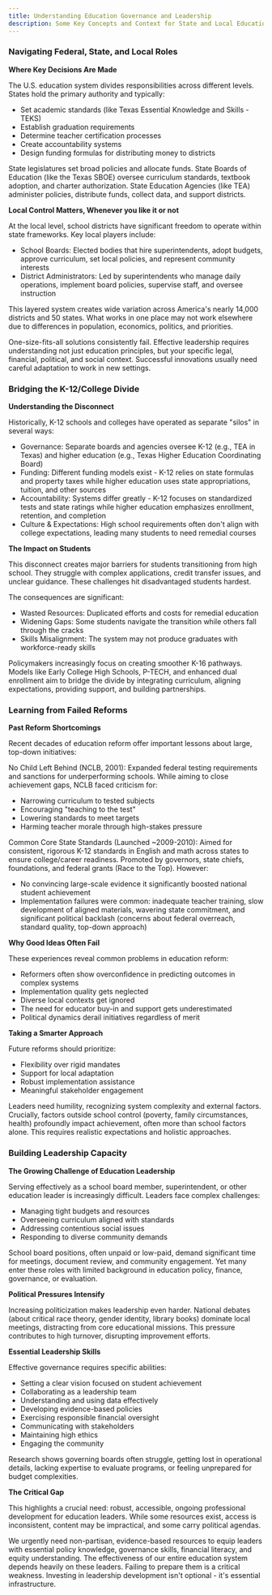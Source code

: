 ```yaml
---
title: Understanding Education Governance and Leadership
description: Some Key Concepts and Context for State and Local Education Leaders
---
```

### Navigating Federal, State, and Local Roles
**Where Key Decisions Are Made**

The U.S. education system divides responsibilities across different levels. States hold the primary authority and typically:
- Set academic standards (like Texas Essential Knowledge and Skills - TEKS)
- Establish graduation requirements
- Determine teacher certification processes
- Create accountability systems
- Design funding formulas for distributing money to districts

State legislatures set broad policies and allocate funds. State Boards of Education (like the Texas SBOE) oversee curriculum standards, textbook adoption, and charter authorization. State Education Agencies (like TEA) administer policies, distribute funds, collect data, and support districts.

**Local Control Matters, Whenever you like it or not**

At the local level, school districts have significant freedom to operate within state frameworks. Key local players include:
- School Boards: Elected bodies that hire superintendents, adopt budgets, approve curriculum, set local policies, and represent community interests
- District Administrators: Led by superintendents who manage daily operations, implement board policies, supervise staff, and oversee instruction

This layered system creates wide variation across America's nearly 14,000 districts and 50 states. What works in one place may not work elsewhere due to differences in population, economics, politics, and priorities.

One-size-fits-all solutions consistently fail. Effective leadership requires understanding not just education principles, but your specific legal, financial, political, and social context. Successful innovations usually need careful adaptation to work in new settings.

### Bridging the K-12/College Divide

**Understanding the Disconnect**

Historically, K-12 schools and colleges have operated as separate "silos" in several ways:
- Governance: Separate boards and agencies oversee K-12 (e.g., TEA in Texas) and higher education (e.g., Texas Higher Education Coordinating Board)
- Funding: Different funding models exist - K-12 relies on state formulas and property taxes while higher education uses state appropriations, tuition, and other sources
- Accountability: Systems differ greatly - K-12 focuses on standardized tests and state ratings while higher education emphasizes enrollment, retention, and completion
- Culture & Expectations: High school requirements often don't align with college expectations, leading many students to need remedial courses

**The Impact on Students**

This disconnect creates major barriers for students transitioning from high school. They struggle with complex applications, credit transfer issues, and unclear guidance. These challenges hit disadvantaged students hardest.

The consequences are significant:
- Wasted Resources: Duplicated efforts and costs for remedial education
- Widening Gaps: Some students navigate the transition while others fall through the cracks
- Skills Misalignment: The system may not produce graduates with workforce-ready skills

Policymakers increasingly focus on creating smoother K-16 pathways. Models like Early College High Schools, P-TECH, and enhanced dual enrollment aim to bridge the divide by integrating curriculum, aligning expectations, providing support, and building partnerships.

### Learning from Failed Reforms

**Past Reform Shortcomings**

Recent decades of education reform offer important lessons about large, top-down initiatives:

No Child Left Behind (NCLB, 2001): Expanded federal testing requirements and sanctions for underperforming schools. While aiming to close achievement gaps, NCLB faced criticism for:
- Narrowing curriculum to tested subjects
- Encouraging "teaching to the test"
- Lowering standards to meet targets
- Harming teacher morale through high-stakes pressure

Common Core State Standards (Launched ~2009-2010): Aimed for consistent, rigorous K-12 standards in English and math across states to ensure college/career readiness. Promoted by governors, state chiefs, foundations, and federal grants (Race to the Top). However:
- No convincing large-scale evidence it significantly boosted national student achievement
- Implementation failures were common: inadequate teacher training, slow development of aligned materials, wavering state commitment, and significant political backlash (concerns about federal overreach, standard quality, top-down approach)

**Why Good Ideas Often Fail**

These experiences reveal common problems in education reform:
- Reformers often show overconfidence in predicting outcomes in complex systems
- Implementation quality gets neglected
- Diverse local contexts get ignored
- The need for educator buy-in and support gets underestimated
- Political dynamics derail initiatives regardless of merit

**Taking a Smarter Approach**

Future reforms should prioritize:
- Flexibility over rigid mandates
- Support for local adaptation
- Robust implementation assistance
- Meaningful stakeholder engagement

Leaders need humility, recognizing system complexity and external factors. Crucially, factors outside school control (poverty, family circumstances, health) profoundly impact achievement, often more than school factors alone. This requires realistic expectations and holistic approaches.

### Building Leadership Capacity

**The Growing Challenge of Education Leadership**

Serving effectively as a school board member, superintendent, or other education leader is increasingly difficult. Leaders face complex challenges:
- Managing tight budgets and resources
- Overseeing curriculum aligned with standards
- Addressing contentious social issues
- Responding to diverse community demands

School board positions, often unpaid or low-paid, demand significant time for meetings, document review, and community engagement. Yet many enter these roles with limited background in education policy, finance, governance, or evaluation.

**Political Pressures Intensify**

Increasing politicization makes leadership even harder. National debates (about critical race theory, gender identity, library books) dominate local meetings, distracting from core educational missions. This pressure contributes to high turnover, disrupting improvement efforts.

**Essential Leadership Skills**

Effective governance requires specific abilities:
- Setting a clear vision focused on student achievement
- Collaborating as a leadership team
- Understanding and using data effectively
- Developing evidence-based policies
- Exercising responsible financial oversight
- Communicating with stakeholders
- Maintaining high ethics
- Engaging the community

Research shows governing boards often struggle, getting lost in operational details, lacking expertise to evaluate programs, or feeling unprepared for budget complexities.

**The Critical Gap**

This highlights a crucial need: robust, accessible, ongoing professional development for education leaders. While some resources exist, access is inconsistent, content may be impractical, and some carry political agendas.

We urgently need non-partisan, evidence-based resources to equip leaders with essential policy knowledge, governance skills, financial literacy, and equity understanding. The effectiveness of our entire education system depends heavily on these leaders. Failing to prepare them is a critical weakness. Investing in leadership development isn't optional - it's essential infrastructure.

